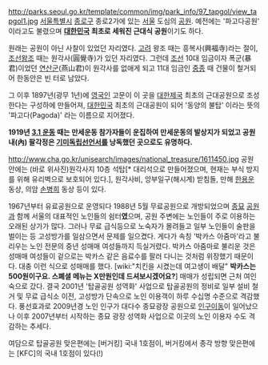 http://parks.seoul.go.kr/template/common/img/park_info/97_tapgol/view_tapgol1.jpg
[[서울특별시]] [[종로구]] 종로2가에 있는 [[서울]] 도심의 [[공원]]. 예전에는 '파고다공원' 이라고도 불렸으며 '''[[대한민국]] 최초로 세워진 근대식 공원'''이기도 하다. 

원래는 공원이 아닌 사찰이 있었던 자리였다. [[고려]] 왕조 때는 흥복사(興福寺)라는 절이, [[조선왕조]] 때는 원각사(圓覺寺)가 있던 자리였다. 그런데 [[조선]] 10대 임금이자 폭군(暴君)이었던 [[연산군]](燕山君)이 원각사를 없애게 되고 11대 임금인 [[중종]] 때 건물이 철거되어 한동안은 빈 터로 남았다. 

그 이후 1897년(광무 1년)에 [[영국인]] 고문이 이 곳을 [[대한제국]] 최초의 근대공원으로 조성한다는 구성하에 만들어져, [[대한민국]] 최초의 근대공원이 되어 '동양의 불탑' 이라는 뜻의 '파고다(Pagoda)' 라는 이름으로 지어졌다. 

'''1919년 [[3.1 운동]] 때는 만세운동 참가자들이 운집하여 만세운동의 발상지가 되었고 공원 내(內) 팔각정은 [[기미독립선언서]]를 낭독했던 곳으로도 유명하다.''' 

http://www.cha.go.kr/unisearch/images/national_treasure/1611450.jpg
공원 안에는 (바로 위사진)원각사지 10층 석탑[* 대리석으로 만들어졌으며, 현재는 부식 방지를 위해 유리벽으로 보호되어 있다.], 원각사비, 앙부일구(해시계) 받침돌, 만해 [[한용운]] 동상, 의암 [[손병희]] 동상 등이 있다.

1967년부터 유료공원으로 운영되다 1988년 5월 무료공원으로 개방되었으며 [[종묘]] [[공원]]과 함께 서울의 대표적인 노인들의 쉼터'''였'''으며, 공원 주변에는 노인들이 주로 이용하는 오래된 상가가 많다. 그러나 무료 급식등으로 노숙자가 몰려들고 일부 노인들이 술판을 벌이는 등 고성방가를 일삼으면서 문제를 일으켰다. 게다가 속칭 '박카스 아줌마'라고 불리우는 노인 전문의 중년 성매매 여성들까지 득실거렸다. 박카스 아줌마로 불리운 것은 성매매 여성들이 겉으로는 박카스 같은 음료수를 팔러 다니는 것처럼 위장했기 때문이다. 대충 이런 식으로 성매매를 했다. [wiki:"치킨을 시켰는데 여고생이 배달" '''박카스는 500원이구요. 스폐셜 메뉴는 X만원인데 드셔보시겠어요?'''] 매매가 성립되면 근처 여인숙으로 갔다. 결국 2001년 '탑골공원 성역화' 사업으로 탑골공원의 정비로 일부 설비 철거 및 무료 급식소 이전, 고성방가 단속으로 노인 이용객이 하루 수십명 수준으로 격감했다. 풍선효과로 2009년경 노인 인구가 대다수 종묘광장 공원으로 [http://news.naver.com/main/read.nhn?mode=LSD&mid=sec&sid1=102&oid=081&aid=0001996261 인구이동]이 일어났으나 이후 2007년부터 시작하는 종묘 광장 성역화 사업으로 이곳의 노인 이용자 수도 격감하는 추세다.

여담으로 탑골공원 맞은편에는 [버거킹] 국내 1호점이, 버거킹에서 종각 방향 맞은편에는 [KFC]의 국내 1호점이 있다(!)
